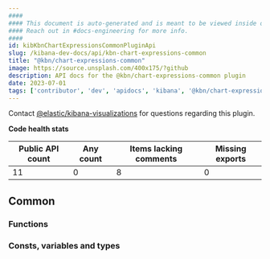 ```yaml
---
####
#### This document is auto-generated and is meant to be viewed inside our experimental, new docs system.
#### Reach out in #docs-engineering for more info.
####
id: kibKbnChartExpressionsCommonPluginApi
slug: /kibana-dev-docs/api/kbn-chart-expressions-common
title: "@kbn/chart-expressions-common"
image: https://source.unsplash.com/400x175/?github
description: API docs for the @kbn/chart-expressions-common plugin
date: 2023-07-01
tags: ['contributor', 'dev', 'apidocs', 'kibana', '@kbn/chart-expressions-common']
---
```




Contact [@elastic/kibana-visualizations](https://github.com/orgs/elastic/teams/kibana-visualizations) for questions regarding this plugin.

**Code health stats**

| Public API count  | Any count | Items lacking comments | Missing exports |
|-------------------|-----------|------------------------|-----------------|
| 11 | 0 | 8 | 0 |

## Common

### Functions
<DocDefinitionList data={kbnChartExpressionsCommonObj.common.functions}/>

### Consts, variables and types
<DocDefinitionList data={kbnChartExpressionsCommonObj.common.misc}/>

